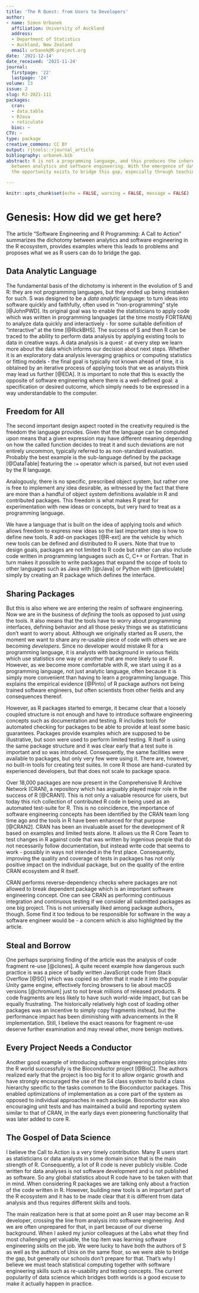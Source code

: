 ```yaml
---
title: 'The R Quest: from Users to Developers'
author:
- name: Simon Urbanek
  affiliation: University of Auckland
  address:
  - Department of Statistics
  - Auckland, New Zealand
  email: urbanek@R-project.org
date: '2021-12-14'
date_received: '2021-11-24'
journal:
  firstpage: '22'
  lastpage: '24'
volume: 13
issue: 2
slug: RJ-2021-111
packages:
  cran:
  - data.table
  - RJava
  - reticulate
  bioc: ~
CTV: ~
type: package
creative_commons: CC BY
output: rjtools::rjournal_article
bibliography: urbanek.bib
abstract: R is not a programming language, and this produces the inherent dichotomy
  between analytics and software engineering. With the emergence of data science,
  the opportunity exists to bridge this gap, especially through teaching practices.

---
```


```r
knitr::opts_chunk$set(echo = FALSE, warning = FALSE, message = FALSE)
```

# Genesis: How did we get here?

The article "Software Engineering and R Programming: A Call to Action" summarizes the dichotomy between analytics and software engineering in the R ecosystem, provides examples where this leads to problems and proposes what we as R users can do to bridge the gap.

## Data Analytic Language

The fundamental basis of the dichotomy is inherent in the evolution of S and R: they are not programming languages, but they ended up being mistaken for such. S was designed to be a _data analytic_ language: to turn ideas into software quickly and faithfully, often used in "non-programming" style [@JohnPWD]. Its original goal was to enable the statisticians to apply code which was written in programming languages (at the time mostly FORTRAN) to analyze data quickly and interactively - for some suitable definition of "interactive" at the time [@RickBHS]. The success of S and then R can be traced to the ability to perform data analysis by applying existing tools to data in creative ways. A data analysis is a quest - at every step we learn more about the data which informs our decision about next steps. Whether it is an exploratory data analysis leveraging graphics or computing statistics or fitting models - the final goal is typically not known ahead of time, it is obtained by an iterative process of applying tools that we as analysts think may lead us further [@EDA]. It is important to note that this is exactly the opposite of software engineering where there is a well-defined goal: a specification or desired outcome, which simply needs to be expressed in a way understandable to the computer.

## Freedom for All

The second important design aspect rooted in the creativity required is the freedom the language provides. Given that the language can be computed upon means that a given expression may have different meaning depending on how the called function decides to treat it and such deviations are not entirely uncommon, typically referred to as non-standard evaluation. Probably the best example is the sub-language defined by the \CRANpkg{data.table} package [@DataTable] featuring the `:=` operator which is parsed, but not even used by the R language.

Analogously, there is no specific, prescribed object system, but rather one is free to implement any idea desirable, as witnessed by the fact that there are more than a handful of object system definitions available in R and contributed packages. This freedom is what makes R great for experimentation with new ideas or concepts, but very hard to treat as a programming language.

We have a language that is built on the idea of applying tools and which allows freedom to express new ideas so the last important step is how to define new tools. R add-on packages [@R-ext] are the vehicle by which new tools can be defined and distributed to R users. Note that true to design goals, packages are not limited to R code but rather can also include code written in programming languages such as C, C++ or Fortran. That in turn makes it possible to write packages that expand the scope of tools to other languages such as Java with \CRANpkg{RJava} [@rJava] or Python with \CRANpkg{reticulate} [@reticulate] simply by creating an R package which defines the interface.

## Sharing Packages

But this is also where we are entering the realm of software engineering. Now we are in the business of _defining_ the tools as opposed to just _using_ the tools. It also means that the tools have to worry about programming interfaces, defining behavior and all those pesky things we as statisticians don't want to worry about. Although we originally started as R _users_, the moment we want to share any re-usable piece of code with others we are becoming _developers_. Since no developer would mistake R for a programming language, it is analysts with background in various fields which use statistics one way or another that are more likely to _use_ R. However, as we become more comfortable with R, we start using it as a programming language, not just analytic language, often because it is simply more convenient than having to learn a programming language. This explains the empirical evidence [@Pinto] of R package authors not being trained software engineers, but often scientists from other fields and any consequences thereof.

However, as R packages started to emerge, it became clear that a loosely coupled structure is not enough and have to introduce software engineering concepts such as documentation and testing. R includes tools for automated checking for packages to be able to provide at least some basic guarantees. Packages provide examples which are supposed to be illustrative, but soon were used to perform limited testing. R itself is using the same package structure and it was clear early that a test suite is important and so was introduced. Consequently, the same facilities were available to packages, but only very few were using it. There are, however, no built-in tools for creating test suites. In core R those are hand-curated by experienced developers, but that does not scale to package space.

Over 18,000 packages are now present in the Comprehensive R Archive Network (CRAN), a repository which has arguably played major role in the success of R [@CRAN1]. This is not only a valuable resource for users, but today this rich collection of contributed R code in being used as an automated test-suite for R. This is no coincidence, the importance of software engineering concepts has been identified by the CRAN team long time ago and the tools in R have been enhanced for that purpose [@CRAN2]. CRAN has been an invaluable asset for the development of R based on examples and limited tests alone. It allows us the R Core Team to test changes in R against code that was written by ingenious people that do not necessarily follow documentation, but instead write code that seems to work - possibly in ways not intended in the first place. Consequently, improving the quality and coverage of tests in packages has not only positive impact on the individual package, but on the quality of the entire CRAN ecosystem and R itself.

CRAN performs reverse-dependency checks where packages are not allowed to break dependent package which is an important software engineering concept. One can see CRAN as performing continuous integration and continuous testing if we consider all submitted packages as one big project. This is not universally liked among package authors, though. Some find it too tedious to be responsible for software in the way a software engineer would be - a concern which is also highlighted by the article.


## Steal and Borrow

One perhaps surprising finding of the article was the analysis of code fragment re-use [@clones]. A quite recent example how dangerous such practice is was a piece of badly written JavaScript code from Stack Overflow [@SO] which was copied so often that it made it into the popular Unity game engine, effectively forcing browsers to lie about macOS versions [@chromium] just to not break millions of released products. R code fragments are less likely to have such world-wide impact, but can be equally frustrating. The historically relatively high cost of loading other packages was an incentive to simply copy fragments instead, but the performance impact has been diminishing with advancements in the R implementation. Still, I believe the exact reasons for fragment re-use deserve further examination and may reveal other, more benign motives.

## Every Project Needs a Conductor

Another good example of introducing software engineering principles into the R world successfully is the Bioconductor project [@BioC]. The authors realized early that the project is too big for it to allow organic growth and have strongly encouraged the use of the S4 class system to build a class hierarchy specific to the tasks common to the Bioconductor packages. This enabled optimizations of implementation as a core part of the system as opposed to individual approaches in each package. Bioconductor was also encouraging unit tests and has maintained a build and reporting system similar to that of CRAN, in the early days even pioneering functionality that was later added to core R.

## The Gospel of Data Science

I believe the Call to Action is a very timely contribution. Many R users start as statisticians or data analysts in some domain since that is the main strength of R. Consequently, a lot of R code is never publicly visible. Code written for data analyses is not software development and is not published as software. So any global statistics about R code have to be taken with that in mind. When considering R packages we are talking only about a fraction of the code written in R. However, building new tools is an important part of the R ecosystem and it has to be made clear that it is different from data analysis and thus requires different skills and tools.

The main realization here is that at some point an R user may become an R developer, crossing the line from analysis into software engineering. And we are often unprepared for that, in part because of our diverse background. When I asked my junior colleagues at the Labs what they find most challenging yet valuable, the top item was learning software engineering skills on the job. We were lucky to have both the authors of S as well as the authors of Unix on the same floor, so we were able to bridge the gap, but generally our schools don't prepare for that. That's why I believe we must teach statistical computing together with software engineering skills such as re-usability and testing concepts. The current popularity of data science which bridges both worlds is a good excuse to make it actually happen in practice.
